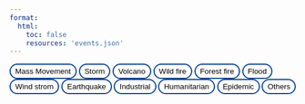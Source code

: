 ```yaml
---
format:
  html:
    toc: false
    resources: 'events.json'
---
```



```{=html}

        <style>
            .tab {
                display: block;
            }
button{
  background-color:white;
  background-color: white;
  padding: 0.25rem 0.5rem;
  border-radius: 17px;
  border: 2px solid #0a4393;
}

button:hover, button:focus, button.active {
 background-color: #0a4393;
 color: white;
 }

a {
  color: orange;
}

a.button{
  color:green;
  text-decoration: none;
}

a:visited {
  color: purple;
}

a:active {
  color: blue;
}
        </style>
    <script type="text/javascript">
            let activeTab;
            window.onload = function() {
                openTabFromJson('Mass movement'); // Set Tab 1 as initially displayed
            };

            function changeActiveTab(newTab) {
                const activeClass = 'active'
                const tabId = newTab.toLowerCase().replace(' ', '_').replace(',', '_')
                // Remove the active class from the current tab
                if (activeTab) {
                    document.getElementById(activeTab).classList.remove(activeClass);
                }
                console.log("Updating class of ", tabId,  document.getElementById(tabId));
                 document.getElementById(tabId).classList.add(activeClass);
                 activeTab = tabId;
            }


            async function  openTabFromJson(tabName) {

                changeActiveTab(tabName);

                // const jsonData=events
                const response =  await fetch('events.json');
                
                const jsonData =  await response.json();

                const filteredData = jsonData.filter(item => item.producttype === tabName);
                console.log(filteredData)

                const tableContainer = document.getElementById('table-container');
                tableContainer.innerHTML='<h2>'+tabName+'</h2>';
                const table = document.createElement('table');
                const tableHead = document.createElement('thead');
                const tableBody = document.createElement('tbody');

                const headerRow = document.createElement('tr');
                const headerCell1 = document.createElement('th');
                const headerCell2 = document.createElement('th');
                const headerCell3 = document.createElement('th');

                headerCell1.textContent = 'Product ID';
                headerCell2.textContent = 'Event';
                headerCell3.textContent = 'Catalouge';

                headerRow.appendChild(headerCell1);
                headerRow.appendChild(headerCell2);
                headerRow.appendChild(headerCell3);

                tableHead.appendChild(headerRow);
                table.appendChild(tableHead);
                table.appendChild(tableBody);

                filteredData.forEach(item => {
                const row = document.createElement('tr');
                const cell1 = document.createElement('td');
                const cell2 = document.createElement('td');
                const cell3 = document.createElement('td');

                cell1.textContent = item.productid;
                cell2.textContent = item.event;
                cell3.textContent = item.catalogue;

                row.appendChild(cell1);
                row.appendChild(cell2);
                row.appendChild(cell3);

                tableBody.appendChild(row);
                });

                tableContainer.appendChild(table);

            }
          </script>
          

        <div>
        <button id='mass_movement' onclick="openTabFromJson('Mass movement')">Mass Movement</button>
        <button id='strom' onclick="openTabFromJson('Strom')">Storm</button>
        <button id='volcanic_activity' onclick="openTabFromJson('Volcanic activity')">Volcano</button>
        <button id='wildfire' onclick="openTabFromJson('Wildfire')">Wild fire</button>
        <button id='forest_fire__wild_fire' onclick="openTabFromJson('Forest fire, wild fire')">Forest fire</button>
        <button id='flood' onclick="openTabFromJson('Flood')">Flood</button>
        <button id='wind_strom' onclick="openTabFromJson('Wind strom')">Wind strom</button>
        <button id='earthquake' onclick="openTabFromJson('Earthquake')">Earthquake</button>
        <button id='industrial_accident' onclick="openTabFromJson('Industrial accident')">Industrial</button>
        <button id='extreme_temperature' onclick="openTabFromJson('Extreme temperature')">Humanitarian</button>
        <button id='epidemic' onclick="openTabFromJson('Epidemic')">Epidemic</button>
        <button id='other' onclick="openTabFromJson('Other')">Others</button>
        </div>

          <div id="table-container"></div>

```
